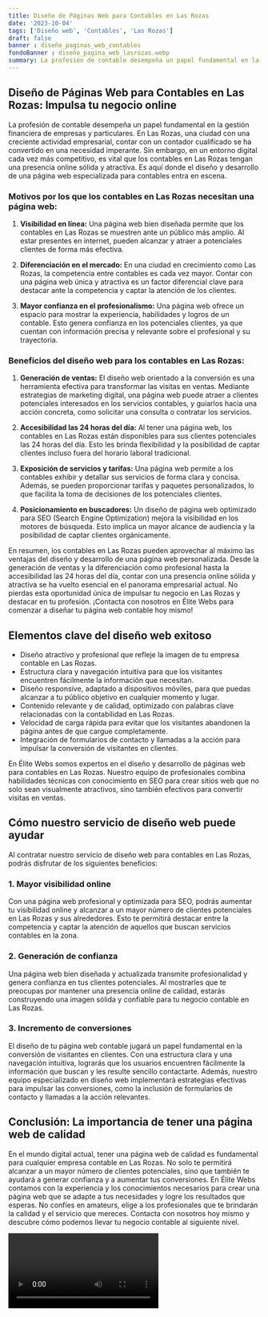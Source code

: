 ```yaml
---
title: Diseño de Páginas Web para Contables en Las Rozas
date: '2023-10-04'
tags: ['Diseño web', 'Contables', 'Las Rozas']
draft: false
banner : diseño_paginas_web_contables
fondoBanner : diseño_pagina_web_lasrozas.webp
summary: La profesión de contable desempeña un papel fundamental en la gestión financiera de empresas y particulares. En Las Rozas, una ciudad con una creciente actividad empresarial, contar con un contador cualificado se ha convertido en una necesidad imperante. Sin embargo, en un entorno digital cada vez más competitivo, es vital que los contables en Las Rozas tengan una presencia online sólida y atractiva. Es aquí donde el diseño y desarrollo de una página web especializada para contables entra en escena.
---
```


## Diseño de Páginas Web para Contables en Las Rozas: Impulsa tu negocio online

La profesión de contable desempeña un papel fundamental en la gestión financiera de empresas y particulares. En Las Rozas, una ciudad con una creciente actividad empresarial, contar con un contador cualificado se ha convertido en una necesidad imperante. Sin embargo, en un entorno digital cada vez más competitivo, es vital que los contables en Las Rozas tengan una presencia online sólida y atractiva. Es aquí donde el diseño y desarrollo de una página web especializada para contables entra en escena.

### Motivos por los que los contables en Las Rozas necesitan una página web:

1. **Visibilidad en línea:** Una página web bien diseñada permite que los contables en Las Rozas se muestren ante un público más amplio. Al estar presentes en internet, pueden alcanzar y atraer a potenciales clientes de forma más efectiva.

2. **Diferenciación en el mercado:** En una ciudad en crecimiento como Las Rozas, la competencia entre contables es cada vez mayor. Contar con una página web única y atractiva es un factor diferencial clave para destacar ante la competencia y captar la atención de los clientes.

3. **Mayor confianza en el profesionalismo:** Una página web ofrece un espacio para mostrar la experiencia, habilidades y logros de un contable. Esto genera confianza en los potenciales clientes, ya que cuentan con información precisa y relevante sobre el profesional y su trayectoria.

### Beneficios del diseño web para los contables en Las Rozas:

1. **Generación de ventas:** El diseño web orientado a la conversión es una herramienta efectiva para transformar las visitas en ventas. Mediante estrategias de marketing digital, una página web puede atraer a clientes potenciales interesados en los servicios contables, y guiarlos hacia una acción concreta, como solicitar una consulta o contratar los servicios.

2. **Accesibilidad las 24 horas del día:** Al tener una página web, los contables en Las Rozas están disponibles para sus clientes potenciales las 24 horas del día. Esto les brinda flexibilidad y la posibilidad de captar clientes incluso fuera del horario laboral tradicional.

3. **Exposición de servicios y tarifas:** Una página web permite a los contables exhibir y detallar sus servicios de forma clara y concisa. Además, se pueden proporcionar tarifas y paquetes personalizados, lo que facilita la toma de decisiones de los potenciales clientes.

4. **Posicionamiento en buscadores:** Un diseño de página web optimizado para SEO (Search Engine Optimization) mejora la visibilidad en los motores de búsqueda. Esto implica un mayor alcance de audiencia y la posibilidad de captar clientes orgánicamente.

En resumen, los contables en Las Rozas pueden aprovechar al máximo las ventajas del diseño y desarrollo de una página web personalizada. Desde la generación de ventas y la diferenciación como profesional hasta la accesibilidad las 24 horas del día, contar con una presencia online sólida y atractiva se ha vuelto esencial en el panorama empresarial actual. No pierdas esta oportunidad única de impulsar tu negocio en Las Rozas y destacar en tu profesión. ¡Contacta con nosotros en Élite Webs para comenzar a diseñar tu página web contable hoy mismo!

<GifSeo />

<Cta />

## Elementos clave del diseño web exitoso

- Diseño atractivo y profesional que refleje la imagen de tu empresa contable en Las Rozas.
- Estructura clara y navegación intuitiva para que los visitantes encuentren fácilmente la información que necesitan.
- Diseño responsive, adaptado a dispositivos móviles, para que puedas alcanzar a tu público objetivo en cualquier momento y lugar.
- Contenido relevante y de calidad, optimizado con palabras clave relacionadas con la contabilidad en Las Rozas.
- Velocidad de carga rápida para evitar que los visitantes abandonen la página antes de que cargue completamente.
- Integración de formularios de contacto y llamadas a la acción para impulsar la conversión de visitantes en clientes.

En Élite Webs somos expertos en el diseño y desarrollo de páginas web para contables en Las Rozas. Nuestro equipo de profesionales combina habilidades técnicas con conocimiento en SEO para crear sitios web que no solo sean visualmente atractivos, sino también efectivos para convertir visitas en ventas.

## Cómo nuestro servicio de diseño web puede ayudar

Al contratar nuestro servicio de diseño web para contables en Las Rozas, podrás disfrutar de los siguientes beneficios:

### 1. Mayor visibilidad online

Con una página web profesional y optimizada para SEO, podrás aumentar tu visibilidad online y alcanzar a un mayor número de clientes potenciales en Las Rozas y sus alrededores. Esto te permitirá destacar entre la competencia y captar la atención de aquellos que buscan servicios contables en la zona.

### 2. Generación de confianza

Una página web bien diseñada y actualizada transmite profesionalidad y genera confianza en tus clientes potenciales. Al mostrarles que te preocupas por mantener una presencia online de calidad, estarás construyendo una imagen sólida y confiable para tu negocio contable en Las Rozas.

### 3. Incremento de conversiones

El diseño de tu página web contable jugará un papel fundamental en la conversión de visitantes en clientes. Con una estructura clara y una navegación intuitiva, lograrás que los usuarios encuentren fácilmente la información que buscan y les resulte sencillo contactarte. Además, nuestro equipo especializado en diseño web implementará estrategias efectivas para impulsar las conversiones, como la inclusión de formularios de contacto y llamadas a la acción relevantes.

## Conclusión: La importancia de tener una página web de calidad

En el mundo digital actual, tener una página web de calidad es fundamental para cualquier empresa contable en Las Rozas. No solo te permitirá alcanzar a un mayor número de clientes potenciales, sino que también te ayudará a generar confianza y a aumentar tus conversiones. En Élite Webs contamos con la experiencia y los conocimientos necesarios para crear una página web que se adapte a tus necesidades y logre los resultados que esperas. No confíes en amateurs, elige a los profesionales que te brindarán la calidad y el servicio que mereces. Contacta con nosotros hoy mismo y descubre cómo podemos llevar tu negocio contable al siguiente nivel.

<Video />

<CtaBot job='Contables' city='Las Rozas'/>

<Gmaps query='Las Rozas+españa+maps' />